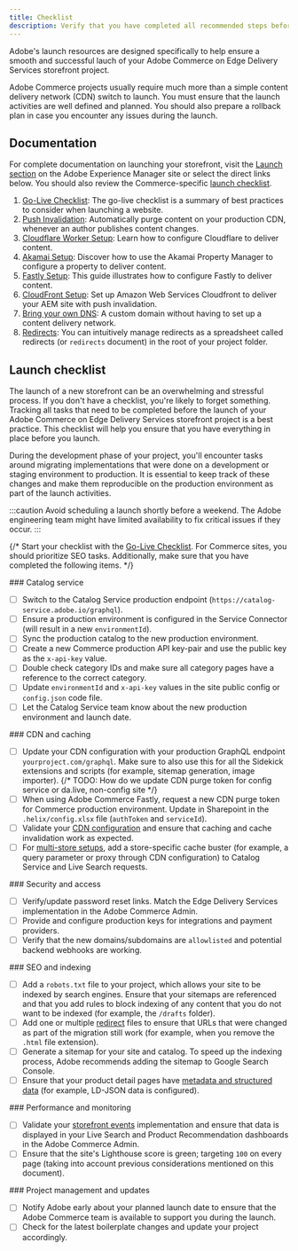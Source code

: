 ```yaml
---
title: Checklist
description: Verify that you have completed all recommended steps before launching your Adobe Commerce on Edge Delivery Services storefront project.
---
```



Adobe's launch resources are designed specifically to help ensure a smooth and successful lauch of your Adobe Commerce on Edge Delivery Services storefront project.

Adobe Commerce projects usually require much more than a simple content delivery network (CDN) switch to launch. You must ensure that the launch activities are well defined and planned. You should also prepare a rollback plan in case you encounter any issues during the launch.

## Documentation

For complete documentation on launching your storefront, visit the [Launch section](https://www.aem.live/docs/#launch) on the Adobe Experience Manager site or select the direct links below. You should also review the Commerce-specific [launch checklist](#launch-checklist).

<Callouts color="#eb1000">

1. [Go-Live Checklist](https://www.aem.live/docs/go-live-checklist): The go-live checklist is a summary of best practices to consider when launching a website.
1. [Push Invalidation](https://www.aem.live/docs/setup-byo-cdn-push-invalidation): Automatically purge content on your production CDN, whenever an author publishes content changes.
1. [Cloudflare Worker Setup](https://www.aem.live/docs/byo-cdn-cloudflare-worker-setup): Learn how to configure Cloudflare to deliver content.
1. [Akamai Setup](https://www.aem.live/docs/byo-cdn-akamai-setup): Discover how to use the Akamai Property Manager to configure a property to deliver content.
1. [Fastly Setup](https://www.aem.live/docs/byo-cdn-fastly-setup): This guide illustrates how to configure Fastly to deliver content.
1. [CloudFront Setup](https://www.aem.live/docs/byo-cdn-cloudfront-setup): Set up Amazon Web Services Cloudfront to deliver your AEM site with push invalidation.
1. [Bring your own DNS](https://www.aem.live/docs/byo-dns): A custom domain without having to set up a content delivery network.
1. [Redirects](https://www.aem.live/docs/redirects): You can intuitively manage redirects as a spreadsheet called redirects (or `redirects` document) in the root of your project folder.

</Callouts>

## Launch checklist

The launch of a new storefront can be an overwhelming and stressful process. If you don't have a checklist, you're likely to forget something. Tracking all tasks that need to be completed before the launch of your Adobe Commerce on Edge Delivery Services storefront project is a best practice. This checklist will help you ensure that you have everything in place before you launch.

During the development phase of your project, you'll encounter tasks around migrating implementations that were done on a development or staging environment to production. It is essential to keep track of these changes and make them reproducible on the production environment as part of the launch activities.

:::caution
Avoid scheduling a launch shortly before a weekend. The Adobe engineering team might have limited availability to fix critical issues if they occur.
:::

{/* Start your checklist with the [Go-Live Checklist](https://www.aem.live/docs/go-live-checklist). For Commerce sites, you should prioritize SEO tasks. Additionally, make sure that you have completed the following items. */}

<Checklist checklistKey="catalog">
### Catalog service

* [ ] Switch to the Catalog Service production endpoint (`https://catalog-service.adobe.io/graphql`).
* [ ] Ensure a production environment is configured in the Service Connector (will result in a new `environmentId`).
* [ ] Sync the production catalog to the new production environment.
* [ ] Create a new Commerce production API key-pair and use the public key as the `x-api-key` value.
* [ ] Double check category IDs and make sure all category pages have a reference to the correct category.
* [ ] Update `environmentId` and `x-api-key` values in the site public config or `config.json` code file.
* [ ] Let the Catalog Service team know about the new production environment and launch date.
</Checklist>

<Checklist checklistKey="cdn">
### CDN and caching

* [ ] Update your CDN configuration with your production GraphQL endpoint `yourproject.com/graphql`. Make sure to also use this for all the Sidekick extensions and scripts (for example, sitemap generation, image importer).
{/* TODO: How do we update CDN purge token for config service or da.live, non-config site */}
* [ ] When using Adobe Commerce Fastly, request a new CDN purge token for Commerce production
      environment. Update in Sharepoint in the `.helix/config.xlsx` file (`authToken` and
      `serviceId`).
* [ ] Validate your [CDN configuration](/setup/configuration/content-delivery-network/) and ensure that caching
      and cache invalidation work as expected.
* [ ] For [multi-store setups](/setup/seo/indexing/#multi-store-setups), add a store-specific cache buster (for example, a query parameter or proxy through CDN configuration) to Catalog Service and Live Search requests.
</Checklist>

<Checklist checklistKey="security">
### Security and access

* [ ] Verify/update password reset links. Match the Edge Delivery Services implementation in the Adobe Commerce Admin.
* [ ] Provide and configure production keys for integrations and payment providers.
* [ ] Verify that the new domains/subdomains are `allowlisted` and potential backend webhooks are working.
</Checklist>

<Checklist checklistKey="seo">
### SEO and indexing

* [ ] Add a `robots.txt` file to your project, which allows your site to be indexed by search
      engines. Ensure that your sitemaps are referenced and that you add rules to block indexing
      of any content that you do not want to be indexed (for example, the `/drafts` folder).
* [ ] Add one or multiple [redirect](https://www.aem.live/docs/redirects) files to ensure that
      URLs that were changed as part of the migration still work (for example, when you remove the
      `.html` file extension).
* [ ] Generate a sitemap for your site and catalog. To speed up the indexing process, Adobe
      recommends adding the sitemap to Google Search Console.
* [ ] Ensure that your product detail pages have [metadata and structured data](/setup/seo/metadata/)
      (for example, LD-JSON data is configured).
</Checklist>

<Checklist checklistKey="performance">
### Performance and monitoring

* [ ] Validate your [storefront
      events](https://github.com/adobe/commerce-events/tree/main/examples/events/snowplow-debugger)
      implementation and ensure that data is displayed in your Live Search and Product
      Recommendation dashboards in the Adobe Commerce Admin.
* [ ] Ensure that the site's Lighthouse score is green; targeting `100` on every page (taking into
      account previous considerations mentioned on this document).
</Checklist>

<Checklist checklistKey="management">
### Project management and updates

* [ ] Notify Adobe early about your planned launch date to ensure that the Adobe Commerce team is
      available to support you during the launch.
* [ ] Check for the latest boilerplate changes and update your project accordingly.
</Checklist>
